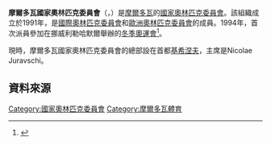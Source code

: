 {{Infobox National Olympic Committee
| title = 摩爾多瓦國家奧林匹克委員會
| logo = 
| 國家或地區 = MDA
| 國家或地區編碼 = MDA
| 成立日期 = 1991年
| 加入國際奧委會 = 1993年
| 所屬成員 = [[歐洲奧林匹克委員會|歐洲奧林匹克委員會]]
| 總部 = 摩爾多瓦[[基希涅夫|基希涅夫]]
| 會長 = Nicolae Juravschi
| 秘書長 =
| 網頁 = [http://www.olympic.md 官方網頁]
}}
'''摩爾多瓦國家奧林匹克委員會'''（{{lang-en|National Olympic Committee of the Republic of Moldova}}，{{lang-ro|Comitetul Național Olimpic al Republicii Moldova}}）是[[摩爾多瓦|摩爾多瓦]]的[[國家奧林匹克委員會|國家奧林匹克委員會]]。該組織成立於1991年，是[[國際奧林匹克委員會|國際奧林匹克委員會]]和[[歐洲奧林匹克委員會|歐洲奧林匹克委員會]]的成員。1994年，首次派員參加在挪威利勒哈默爾舉辦的[[1994年冬季奧林匹克運動會|冬季奧運會]]<ref>{{Cite web |url=http://www.sports-reference.com/olympics/countries/MDA/ |title=Moldova |access-date=2014-06-16 |archive-url=https://web.archive.org/web/20080731224408/http://www.sports-reference.com/olympics/countries/MDA/ |archive-date=2008-07-31 |dead-url=yes }}</ref>。

現時，摩爾多瓦國家奧林匹克委員會的總部設在首都[[基希涅夫|基希涅夫]]，主席是Nicolae Juravschi。

==資料來源==
{{Reflist}}

{{歐洲奧林匹克委員會}}
{{Authority control}}

[[Category:國家奧林匹克委員會|Category:國家奧林匹克委員會]]
[[Category:摩爾多瓦體育|Category:摩爾多瓦體育]]